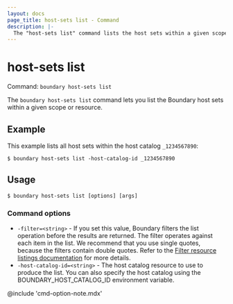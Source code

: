 ```yaml
---
layout: docs
page_title: host-sets list - Command
description: |-
  The "host-sets list" command lists the host sets within a given scope or resource.
---
```


# host-sets list

Command: `boundary host-sets list`

The `boundary host-sets list` command lets you list the Boundary host sets within a given scope or resource.

## Example

This example lists all host sets within the host catalog `_1234567890`:

```shell-session
$ boundary host-sets list -host-catalog-id _1234567890
```

## Usage

<CodeBlockConfig hideClipboard>

```shell-session
$ boundary host-sets list [options] [args]
```

</CodeBlockConfig>

### Command options

- `-filter=<string>` - If you set this value, Boundary filters the list operation before the results are returned.
The filter operates against each item in the list.
We recommend that you use single quotes, because the filters contain double quotes.
Refer to the [Filter resource listings documentation](/boundary/docs/concepts/filtering/resource-listing) for more details.
- `-host-catalog-id=<string>` - The host catalog resource to use to produce the list.
You can also specify the host catalog using the BOUNDARY_HOST_CATALOG_ID environment variable.

@include 'cmd-option-note.mdx'